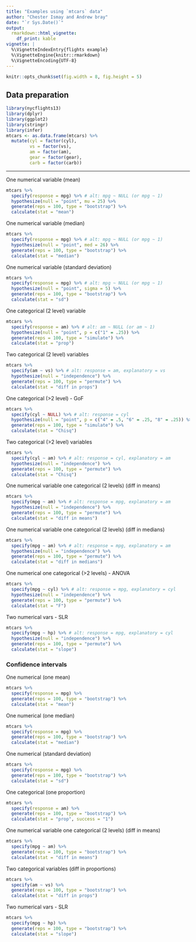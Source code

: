 ```yaml
---
title: "Examples using `mtcars` data"
author: "Chester Ismay and Andrew bray"
date: "`r Sys.Date()`"
output: 
  rmarkdown::html_vignette:
    df_print: kable
vignette: |
  %\VignetteIndexEntry{flights example}
  %\VignetteEngine{knitr::rmarkdown}
  %\VignetteEncoding{UTF-8}
---
```


```r
knitr::opts_chunk$set(fig.width = 8, fig.height = 5) 
```

## Data preparation

```r
library(nycflights13)
library(dplyr)
library(ggplot2)
library(stringr)
library(infer)
mtcars <- as.data.frame(mtcars) %>%
  mutate(cyl = factor(cyl),
         vs = factor(vs),
         am = factor(am),
         gear = factor(gear),
         carb = factor(carb))
```


***

One numerical variable (mean)

```r
mtcars %>%
  specify(response = mpg) %>% # alt: mpg ~ NULL (or mpg ~ 1)
  hypothesize(null = "point", mu = 25) %>% 
  generate(reps = 100, type = "bootstrap") %>% 
  calculate(stat = "mean")
```

One numerical variable (median)

```r
mtcars %>%
  specify(response = mpg) %>% # alt: mpg ~ NULL (or mpg ~ 1)
  hypothesize(null = "point", med = 26) %>% 
  generate(reps = 100, type = "bootstrap") %>% 
  calculate(stat = "median")
```

One numerical variable (standard deviation)

```r
mtcars %>%
  specify(response = mpg) %>% # alt: mpg ~ NULL (or mpg ~ 1)
  hypothesize(null = "point", sigma = 5) %>% 
  generate(reps = 100, type = "bootstrap") %>% 
  calculate(stat = "sd")
```

One categorical (2 level) variable

```r
mtcars %>%
  specify(response = am) %>% # alt: am ~ NULL (or am ~ 1)
  hypothesize(null = "point", p = c("1" = .25)) %>% 
  generate(reps = 100, type = "simulate") %>% 
  calculate(stat = "prop")
```

Two categorical (2 level) variables

```r
mtcars %>%
  specify(am ~ vs) %>% # alt: response = am, explanatory = vs
  hypothesize(null = "independence") %>%
  generate(reps = 100, type = "permute") %>%
  calculate(stat = "diff in props")
```

One categorical (>2 level) - GoF

```r
mtcars %>%
  specify(cyl ~ NULL) %>% # alt: response = cyl
  hypothesize(null = "point", p = c("4" = .5, "6" = .25, "8" = .25)) %>%
  generate(reps = 100, type = "simulate") %>%
  calculate(stat = "Chisq")
```

Two categorical (>2 level) variables

```r
mtcars %>%
  specify(cyl ~ am) %>% # alt: response = cyl, explanatory = am
  hypothesize(null = "independence") %>%
  generate(reps = 100, type = "permute") %>%
  calculate(stat = "Chisq")
```

One numerical variable one categorical (2 levels) (diff in means)

```r
mtcars %>%
  specify(mpg ~ am) %>% # alt: response = mpg, explanatory = am
  hypothesize(null = "independence") %>%
  generate(reps = 100, type = "permute") %>%
  calculate(stat = "diff in means")
```

One numerical variable one categorical (2 levels) (diff in medians)

```r
mtcars %>%
  specify(mpg ~ am) %>% # alt: response = mpg, explanatory = am
  hypothesize(null = "independence") %>%
  generate(reps = 100, type = "permute") %>%
  calculate(stat = "diff in medians")
```

One numerical one categorical (>2 levels) -  ANOVA

```r
mtcars %>%
  specify(mpg ~ cyl) %>% # alt: response = mpg, explanatory = cyl
  hypothesize(null = "independence") %>%
  generate(reps = 100, type = "permute") %>%
  calculate(stat = "F")
```

Two numerical vars - SLR 

```r
mtcars %>%
  specify(mpg ~ hp) %>% # alt: response = mpg, explanatory = cyl
  hypothesize(null = "independence") %>%
  generate(reps = 100, type = "permute") %>%
  calculate(stat = "slope")
```

### Confidence intervals

One numerical (one mean)

```r
mtcars %>%
  specify(response = mpg) %>%
  generate(reps = 100, type = "bootstrap") %>%
  calculate(stat = "mean")
```

One numerical (one median)

```r
mtcars %>%
  specify(response = mpg) %>%
  generate(reps = 100, type = "bootstrap") %>%
  calculate(stat = "median")
```

One numerical (standard deviation)

```r
mtcars %>%
  specify(response = mpg) %>%
  generate(reps = 100, type = "bootstrap") %>%
  calculate(stat = "sd")
```

One categorical (one proportion)

```r
mtcars %>%
  specify(response = am) %>%
  generate(reps = 100, type = "bootstrap") %>%
  calculate(stat = "prop", success = "1")
```

One numerical variable one categorical (2 levels) (diff in means)

```r
mtcars %>%
  specify(mpg ~ am) %>%
  generate(reps = 100, type = "bootstrap") %>%
  calculate(stat = "diff in means")
```

Two categorical variables (diff in proportions)

```r
mtcars %>%
  specify(am ~ vs) %>%
  generate(reps = 100, type = "bootstrap") %>%
  calculate(stat = "diff in props")
```

Two numerical vars - SLR

```r
mtcars %>%
  specify(mpg ~ hp) %>% 
  generate(reps = 100, type = "bootstrap") %>%
  calculate(stat = "slope")
```

